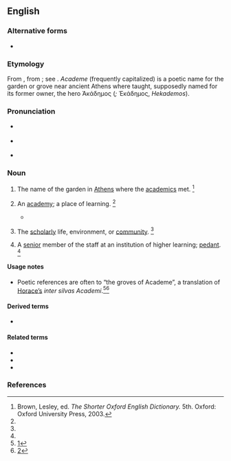 {{also|Academe}}
==English==

===Alternative forms===
* {{l|en|Academe}}

===Etymology===
From {{bor|en|NL.|academia}}, from {{der|en|grc|Ἀκαδημία}}; see {{m|en|academy}}. ''Academe'' (frequently capitalized) is a poetic name for the garden or grove near ancient Athens where {{w|Plato}} taught, supposedly named for its former owner, the hero Ἀκάδημος (''{{w|Akademos}};'' Ἑκάδημος, ''Hekademos'').

===Pronunciation===
* {{a|RP}} {{IPA|/ˈæk.ə.diːm/|lang=en}}
* {{a|US}} {{IPA|/ˈæk.əˌdim/|lang=en}}
* {{rhymes|iːm|lang=en}}

===Noun===
{{en-noun}}

# {{lb|en|historical}} The name of the garden in [[Athens]] where the [[academic]]s met. {{defdate|from late 16th c.}}<ref name=SOED>Brown, Lesley, ed. ''The Shorter Oxford English Dictionary.'' 5th. Oxford: Oxford University Press, 2003.</ref>
# {{lb|en|poetic}} An [[academy]]; a place of learning. {{defdate|from late 16th c.}}<ref name=SOED/>
#: {{syn|en|academy}}
#* {{quote-book|lang=en|year=1603|author=William Shakespeare|title=Love's Labour's Lost|passage=Navarre shall be the wonder of the world; / Our court shall be a little '''Academe''',/ Still and contemplative in living art.}}
# {{lb|en|poetic}} The [[scholarly]] life, environment, or [[community]]. {{defdate|from mid 19th c.}}<ref name=SOED/>
#: {{syn|en|academia}}
# A [[senior]] member of the staff at an institution of higher learning; [[pedant]]. {{defdate|from mid 20th c.}}<ref name=SOED/>
#: {{syn|en|pedant}}

====Usage notes====
* Poetic references are often to “the groves of Academe”, a translation of [[w:Horace|Horace’s]] ''inter silvas Academi''.<ref>[http://books.google.com/books?id=NHYXAAAAIAAJ&pg=RA3-PA169&dq=%22silvas+Academi%22&lr=&as_brr=1#PRA3-PA169,M1]</ref><ref>[http://books.google.com/books?id=nVE3QD1Y5RAC&pg=PA14&dq=%22silvas+Academi%22&lr=&sig=pymz2Xcnaldixpke_6QPFsNSGxk]</ref>

====Derived terms====
* {{l|en|academese}}

====Related terms====
* {{l|en|Akademeia}}
* {{l|en|academia}}
* {{l|en|academy}}

===References===
<references/>